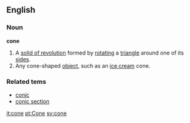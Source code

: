 ==English==
===Noun===
'''cone'''
{{wikipedia}}
# A [[solid of revolution]] formed by [[rotate|rotating]] a [[triangle]] around one of its [[side]]s.
# Any cone-shaped [[object]], such as an [[ice cream]] cone.
===Related tems===
* [[conic]]
* [[conic section]]

[[it:cone]]
[[pt:Cone]]
[[sv:cone]]